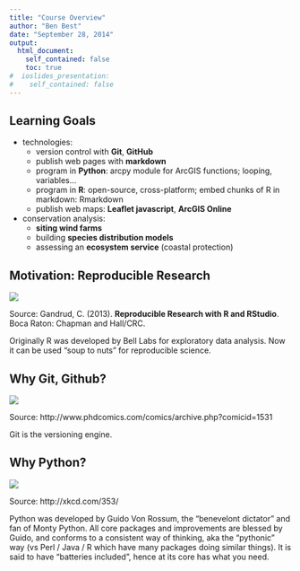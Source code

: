 ```yaml
---
title: "Course Overview"
author: "Ben Best"
date: "September 28, 2014"
output:
  html_document:
    self_contained: false
    toc: true
#  ioslides_presentation:
#    self_contained: false
---
```


## Learning Goals {.smaller}

- technologies:
    - version control with **Git**, **GitHub**
    - publish web pages with **markdown**
    - program in **Python**: arcpy module for ArcGIS functions; looping, variables...
    - program in **R**: open-source, cross-platform; embed chunks of R in markdown: Rmarkdown
    - publish web maps: **Leaflet javascript**, **ArcGIS Online**
- conservation analysis:
    - **siting wind farms**
    - building **species distribution models**
    - assessing an **ecosystem service** (coastal protection)
  
## Motivation: Reproducible Research {.flexbox .vcenter}

![](./img/Gandrud2013_ReproducibleResearchRstudio_cover_sized.png)

<footer class="source">
Source: Gandrud, C. (2013). **Reproducible Research with R and RStudio**. Boca Raton: Chapman and Hall/CRC.
</footer>

<div class='notes'>
Originally R was developed by Bell Labs for exploratory data analysis. Now it can be used "soup to nuts" for reproducible science.
</div>

## Why Git, Github?

![](./img/why-git_phd101212s.png)

<footer class="source">
Source: http://www.phdcomics.com/comics/archive.php?comicid=1531
</footer>

<div class='notes'>
Git is the versioning engine.
</div>

## Why Python?

![](./img/why_python.png)

<footer class="source">
Source: http://xkcd.com/353/
</footer>

<div class='notes'>
Python was developed by Guido Von Rossum, the "benevelont dictator" and fan of Monty Python. All core packages and improvements are blessed by Guido, and conforms to a consistent way of thinking, aka the "pythonic" way (vs Perl / Java / R which have many packages doing similar things). It is said to have "batteries included", hence at its core has what you need.
</div>




